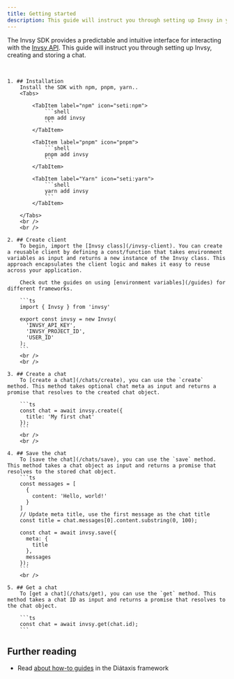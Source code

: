 ```yaml
---
title: Getting started
description: This guide will instruct you through setting up Invsy in your project.
---
```



The Invsy SDK provides a predictable and intuitive interface for interacting with the [Invsy API](https://api.invsy.com/ui). This guide will instruct you through setting up Invsy, creating and storing a chat.

<br />

<Steps>

    1. ## Installation
        Install the SDK with npm, pnpm, yarn..
        <Tabs>

            <TabItem label="npm" icon="seti:npm">
                ```shell
                npm add invsy
                ```
            </TabItem>

            <TabItem label="pnpm" icon="pnpm">
                ```shell
                pnpm add invsy
                ```
            </TabItem>

            <TabItem label="Yarn" icon="seti:yarn">
                ```shell
                yarn add invsy
                ```
            </TabItem>

        </Tabs>
        <br />
        <br />

    2. ## Create client
        To begin, import the [Invsy class](/invsy-client). You can create a reusable client by defining a const/function that takes environment variables as input and returns a new instance of the Invsy class. This approach encapsulates the client logic and makes it easy to reuse across your application.

        Check out the guides on using [environment variables](/guides) for different frameworks.

        ```ts
        import { Invsy } from 'invsy'

        export const invsy = new Invsy(
          'INVSY_API_KEY',
          'INVSY_PROJECT_ID',
          'USER_ID'
        );
        ```
        <br />
        <br />

    3. ## Create a chat
        To [create a chat](/chats/create), you can use the `create` method. This method takes optional chat meta as input and returns a promise that resolves to the created chat object.

        ```ts
        const chat = await invsy.create({
          title: 'My first chat'
        });
        ```
        <br />
        <br />

    4. ## Save the chat
        To [save the chat](/chats/save), you can use the `save` method. This method takes a chat object as input and returns a promise that resolves to the stored chat object.
        ```ts
        const messages = [
          {
            content: 'Hello, world!'
          }
        ]
        // Update meta title, use the first message as the chat title
        const title = chat.messages[0].content.substring(0, 100);

        const chat = await invsy.save({
          meta: {
            title
          },
          messages
        });
        ```
        <br />

    5. ## Get a chat
        To [get a chat](/chats/get), you can use the `get` method. This method takes a chat ID as input and returns a promise that resolves to the chat object.

        ```ts
        const chat = await invsy.get(chat.id);
        ```
</Steps>

## Further reading

- Read [about how-to guides](https://diataxis.fr/how-to-guides/) in the Diátaxis framework
